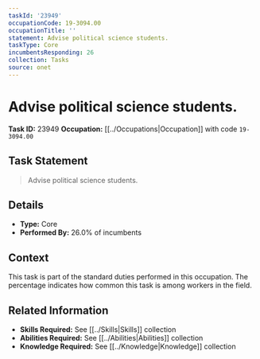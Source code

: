 ```yaml
---
taskId: '23949'
occupationCode: 19-3094.00
occupationTitle: ''
statement: Advise political science students.
taskType: Core
incumbentsResponding: 26
collection: Tasks
source: onet
---
```

# Advise political science students.

**Task ID:** 23949
**Occupation:** [[../Occupations|Occupation]] with code `19-3094.00`

## Task Statement

> Advise political science students.

## Details

- **Type:** Core
- **Performed By:** 26.0% of incumbents

## Context

This task is part of the standard duties performed in this occupation. The percentage indicates how common this task is among workers in the field.

## Related Information

- **Skills Required:** See [[../Skills|Skills]] collection
- **Abilities Required:** See [[../Abilities|Abilities]] collection
- **Knowledge Required:** See [[../Knowledge|Knowledge]] collection
